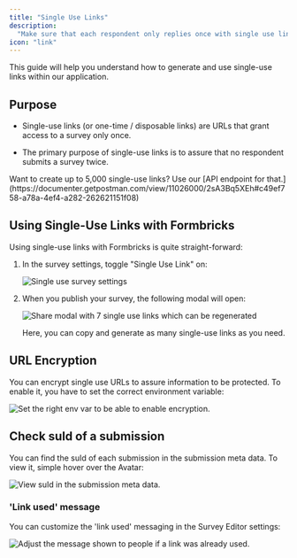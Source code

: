 ```yaml
---
title: "Single Use Links"
description:
  "Make sure that each respondent only replies once with single use links."
icon: "link"
---
```


This guide will help you understand how to generate and use single-use links within our application.

## Purpose

- Single-use links (or one-time / disposable links) are URLs that grant access to a survey only once.

- The primary purpose of single-use links is to assure that no respondent submits a survey twice.

<Note>
  Want to create up to 5,000 single-use links? Use our [API endpoint for
  that.](https://documenter.getpostman.com/view/11026000/2sA3Bq5XEh#c49ef758-a78a-4ef4-a282-262621151f08)
</Note>

## Using Single-Use Links with Formbricks

Using single-use links with Formbricks is quite straight-forward:

1. In the survey settings, toggle "Single Use Link" on:

   ![Single use survey settings](/images/xm-and-surveys/surveys/link-surveys/single-use-links/single-use-setting.webp)

2. When you publish your survey, the following modal will open:

   ![Share modal with 7 single use links which can be regenerated](/images/xm-and-surveys/surveys/link-surveys/single-use-links/share-modal.webp)

   Here, you can copy and generate as many single-use links as you need.

## URL Encryption

You can encrypt single use URLs to assure information to be protected. To enable it, you have to set the correct environment variable:

![Set the right env var to be able to enable encryption.](/images/xm-and-surveys/surveys/link-surveys/single-use-links/env-variable.webp)

## Check suId of a submission

You can find the suId of each submission in the submission meta data. To view it, simple hover over the Avatar:

![View suId in the submission meta data.](/images/xm-and-surveys/surveys/link-surveys/single-use-links/metadata.webp)

### 'Link used' message

You can customize the 'link used' messaging in the Survey Editor settings:

![Adjust the message shown to people if a link was already used.](/images/xm-and-surveys/surveys/link-surveys/single-use-links/used-message.webp)
